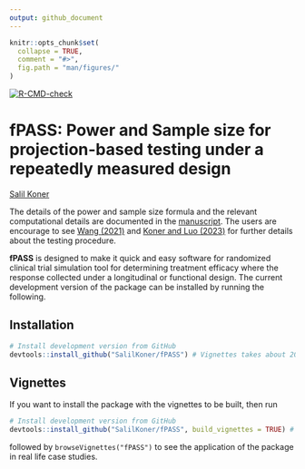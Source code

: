 ```yaml
---
output: github_document
---
```


<!-- README.md is generated from README.Rmd. Please edit that file -->

```r
knitr::opts_chunk$set(
  collapse = TRUE,
  comment = "#>",
  fig.path = "man/figures/"
)
```

<!-- # pkgdown <img src="man/figures/logo.png" align="right" alt="" width="120" /> -->

<!-- badges: start -->
<!-- [![CRAN Status](https://www.r-pkg.org/badges/version/pkgdown)](https://cran.r-project.org/package=pkgdown){.pkgdown-release} -->
<!-- [![R-CMD-check](https://github.com/r-lib/pkgdown/workflows/R-CMD-check/badge.svg)](https://github.com/r-lib/pkgdown/actions){.pkgdown-devel} -->
<!-- [![Codecov test coverage](https://codecov.io/gh/r-lib/pkgdown/branch/main/graph/badge.svg)](https://app.codecov.io/gh/r-lib/pkgdown?branch=main) -->
[![R-CMD-check](https://github.com/SalilKoner/fPASS/actions/workflows/R-CMD-check.yaml/badge.svg)](https://github.com/SalilKoner/fPASS/actions/workflows/R-CMD-check.yaml)
<!-- badges: end -->

# fPASS: Power and Sample size for projection-based testing under a repeatedly measured design

[Salil Koner](https://biostat.duke.edu/profile/salil-koner)

The details of the power and sample size formula and the relevant computational details are documented in the [manuscript](https://salilkoner.github.io/assets/PASS_manuscript.pdf). The users are encourage to see [Wang (2021)](https://doi.org/10.1214/21-EJS1802) and [Koner and Luo (2023)](https://arxiv.org/abs/2302.05612) for further details about the testing procedure.

**fPASS** is designed to make it quick and easy software for randomized clinical trial simulation tool for determining treatment efficacy where the response collected under a longitudinal or functional design. The current development version of the package can be installed by running the following. 

## Installation

<!-- ::: .pkgdown-release -->
<!-- ```{r, eval = FALSE} -->
<!-- # Install released version from CRAN -->
<!-- install.packages("pkgdown") -->
<!-- ``` -->
<!-- ::: -->

::: .pkgdown-devel
```r
# Install development version from GitHub
devtools::install_github("SalilKoner/fPASS") # Vignettes takes about 20 minutes to run. 
```
:::

## Vignettes

If you want to install the package with the vignettes to be built, then run
```r
# Install development version from GitHub
devtools::install_github("SalilKoner/fPASS", build_vignettes = TRUE) # Vignettes takes about 20 minutes to run. 
```
followed by `browseVignettes("fPASS")` to see the application of the package in real life case studies. 
